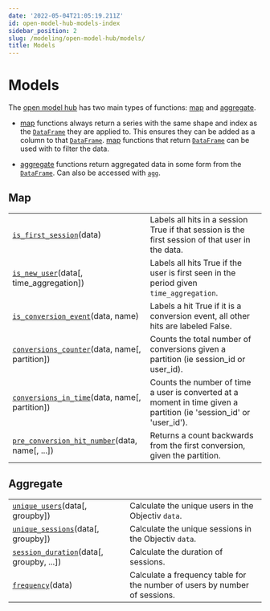 ```yaml
---
date: '2022-05-04T21:05:19.211Z'
id: open-model-hub-models-index
sidebar_position: 2
slug: /modeling/open-model-hub/models/
title: Models
---
```


# Models

The [open model hub](/modeling/open-model-hub/index.mdx) has two main types of functions:
[map](/modeling/open-model-hub/models/Mapping/index.mdx) and [aggregate](/modeling/open-model-hub/models/Aggregation/index.mdx).

* [map](/modeling/open-model-hub/models/Mapping/index.mdx) functions always return a series with the same shape and index as the
[`DataFrame`](/modeling/bach/api-reference/DataFrame/index.mdx) they are applied to. This ensures they can be added as a column to that
[`DataFrame`](/modeling/bach/api-reference/DataFrame/index.mdx). [map](/modeling/open-model-hub/models/Mapping/index.mdx) functions that return
[`DataFrame`](/modeling/bach/api-reference/Series/Boolean/index.mdx) can be used with to filter the data.


* [aggregate](/modeling/open-model-hub/models/Aggregation/index.mdx) functions return aggregated data in some form from the
[`DataFrame`](/modeling/bach/api-reference/DataFrame/index.mdx). Can also be accessed with [`agg`](/modeling/open-model-hub/api-reference/ModelHub/modelhub.ModelHub.agg.mdx).



## Map

<div className="table-autosummary">

|                                                   |                                                                                                                                                                                                                        |
| ------------------------------------------------- | --------------------------------------------------------------------------------------------------------------------------------------------------------------------------------------------------------------------- |
| [`is_first_session`](/modeling/open-model-hub/models/Mapping/modelhub.Map.is_first_session.mdx)(data)                            | Labels all hits in a session True if that session is the first session of that user in the data.                                                                                                                       |
| [`is_new_user`](/modeling/open-model-hub/models/Mapping/modelhub.Map.is_new_user.mdx)(data[, time_aggregation])             | Labels all hits True if the user is first seen in the period given `time_aggregation`.                                                                                                                                   |
| [`is_conversion_event`](/modeling/open-model-hub/models/Mapping/modelhub.Map.is_conversion_event.mdx)(data, name)                   | Labels a hit True if it is a conversion event, all other hits are labeled False.                                                                                                                                       |
| [`conversions_counter`](/modeling/open-model-hub/models/Mapping/modelhub.Map.conversions_counter.mdx)(data, name[, partition])      | Counts the total number of conversions given a partition (ie session_id or user_id).                                                                                                                                   |
| [`conversions_in_time`](/modeling/open-model-hub/models/Mapping/modelhub.Map.conversions_in_time.mdx)(data, name[, partition])      | Counts the number of time a user is converted at a moment in time given a partition (ie 'session_id' or 'user_id').                                                                                                    |
| [`pre_conversion_hit_number`](/modeling/open-model-hub/models/Mapping/modelhub.Map.pre_conversion_hit_number.mdx)(data, name[, ...])      | Returns a count backwards from the first conversion, given the partition.                                                                                                                                              |


</div>

## Aggregate

<div className="table-autosummary">

|                                                   |                                                                                                                                                                                                                        |
| ------------------------------------------------- | --------------------------------------------------------------------------------------------------------------------------------------------------------------------------------------------------------------------- |
| [`unique_users`](/modeling/open-model-hub/models/Aggregation/modelhub.Aggregate.unique_users.mdx)(data[, groupby])                     | Calculate the unique users in the Objectiv `data`.                                                                                                                                                                       |
| [`unique_sessions`](/modeling/open-model-hub/models/Aggregation/modelhub.Aggregate.unique_sessions.mdx)(data[, groupby])                  | Calculate the unique sessions in the Objectiv `data`.                                                                                                                                                                    |
| [`session_duration`](/modeling/open-model-hub/models/Aggregation/modelhub.Aggregate.session_duration.mdx)(data[, groupby, ...])            | Calculate the duration of sessions.                                                                                                                                                                                    |
| [`frequency`](/modeling/open-model-hub/models/Aggregation/modelhub.Aggregate.frequency.mdx)(data)                                   | Calculate a frequency table for the number of users by number of sessions.                                                                                                                                             |


</div>
